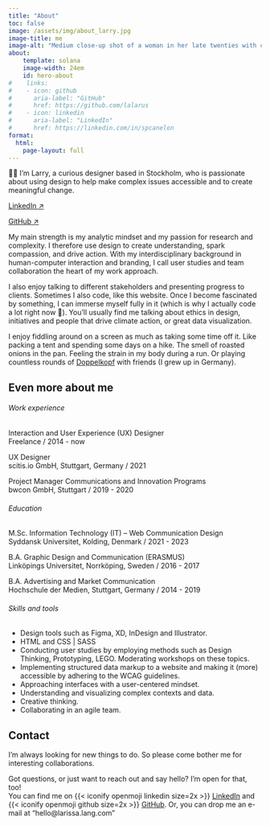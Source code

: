 ```yaml
---
title: "About"
toc: false
image: /assets/img/about_larry.jpg
image-title: me
image-alt: "Medium close-up shot of a woman in her late twenties with curly hair and a headband, looking into the lens and smiling"
about:
    template: solana
    image-width: 24em
    id: hero-about
#    links:
#    - icon: github
#      aria-label: "GitHub"
#      href: https://github.com/lalarus
#    - icon: linkedin
#      aria-label: "LinkedIn"
#      href: https://linkedin.com/in/spcanelon
format:
  html: 
    page-layout: full
---
```

<!--::: {.hero .hero-about}
# About me
<br>
<br>
<br>
<br>


:::-->

::: {#hero-about .text-large}
👋🏻 I’m Larry, a curious designer based in Stockholm, who is passionate about using design to help make complex issues accessible and to create meaningful change. 
<!-- who is passionate about using her creativity and analytic mindset to help make complex issues (and research) acessible and to create positive social and sustainable change. -->
<!-- who recently finished her Master thesis on deceptive design patterns. -->

::: {.button-about}
[LinkedIn &#x2197;](https://www.linkedin.com/in/larissalang/){.btn .btn-outline-primary .btn-lg .btn role="button"}

[GitHub &#x2197;](https://github.com/lalarus){.btn .btn-outline-primary .btn-lg .btn role="button"}
:::
:::

:::: {.grid #text-about-1}
::: {.g-col-12 .g-col-md-7 .text-medium}
My main strength is my analytic mindset and my passion for research and complexity. I therefore use design to create understanding, spark compassion, and drive action. With my interdisciplinary background in human-computer interaction and branding, I call user studies and team collaboration the heart of my work approach. 
:::

::: { .g-col-12 .g-col-md-7 .g-start-md-6 .text-medium}
I also enjoy talking to different stakeholders and presenting progress to clients. Sometimes I also code, like this website. Once I become fascinated by something, I can immerse myself fully in it (which is why I actually code a lot right now 🥲). You’ll usually find me talking about ethics in design, initiatives and people that drive climate action, or great data visualization.
:::

::: {.g-col-12 .g-col-md-7 .g-start-md-2 .text-medium}
I enjoy fiddling around on a screen as much as taking some time off it. Like packing a tent and spending some days on a hike. The smell of roasted onions in the pan. Feeling the strain in my body during a run. Or playing countless rounds of [Doppelkopf](https://en.wikipedia.org/wiki/Doppelkopf) with friends (I grew up in Germany).
:::
::::




<!--
### Who am I? 
### What do I specialize in?
### What is my main strength?

- i have a passion for research and complexity
- analytic mindset
- thrive in a team
- creativity 
- curiosity 
- teamplayer 

- fiddling around with this website
- baking bread
- playing volleyball
- going hiking

link zu blogbeitrag about values 
Check out what I wrote about this [on my blog &#x2197;](blog/index.qmd)

- I like hot water bottles
- I am crazy about Acanthis

-->


## Even more about me {#text-about-2}

:::: {.grid #workedu}
::: {.g-col-6 .g-col-sm-6 #work-experience}
###### Work experience  
Interaction and User Experience (UX) Designer <br>
[Freelance / 2014 - now]{.lighter}

UX Designer <br>
[scitis.io GmbH, Stuttgart, Germany / 2021]{.lighter}

Project Manager Communications and Innovation Programs <br>
[bwcon GmbH, Stuttgart / 2019 - 2020]{.lighter}
:::

::: {.g-col-12 .g-col-sm-6 #education}
###### Education
M.Sc. Information Technology (IT) – Web Communication Design <br>
[Syddansk Universitet, Kolding, Denmark / 2021 - 2023]{.lighter}

B.A. Graphic Design and Communication (ERASMUS) <br>
[Linköpings Universitet, Norrköping, Sweden / 2016 - 2017]{.lighter}

B.A. Advertising and Market Communication <br>
[Hochschule der Medien, Stuttgart, Germany / 2014 - 2019]{.lighter}
:::
::::

:::: {.grid #skillslang}
::: {.g-col-12 .g-col-sm-6 #interests}
###### Skills and tools
- Design tools such as Figma, XD, InDesign and Illustrator. <br>
- HTML and CSS | SASS <br>
- Conducting user studies by employing methods such as Design Thinking, Prototyping, LEGO. Moderating workshops on these topics. <br>
- Implementing structured data markup to a website and making it (more) accessible by adhering to the WCAG guidelines. <br>
- Approaching interfaces with a user-centered mindset. <br>
- Understanding and visualizing complex contexts and data. <br>
- Creative thinking. <br>
- Collaborating in an agile team. <br>
:::

<!--
::: {.g-col-12 .g-col-sm-6 #languages}
###### Languages
German, [Native]{.lighter} <br>
English, [Fluent]{.lighter} <br>
Swedish, [Conversational]{.lighter} <br>
Danish, [Intermediate]{.lighter} <br>
French, [Elementary]{.lighter} <br>
:::
-->
::::



:::: {#about-contact}
## Contact
I’m always looking for new things to do. So please come bother me for interesting collaborations.

Got questions, or just want to reach out and say hello? I'm open for that, too! <br>
You can find me on {{< iconify openmoji linkedin size=2x >}} [LinkedIn](https://www.linkedin.com/in/larissalang/) and {{< iconify openmoji github size=2x >}} [GitHub](https://github.com/lalarus).
Or, you can drop me an e-mail at "hello@larissa.lang.com"
::::

<!-- adds a whitespace of 50px in the bottom of the page
so the 'back to top' button won't cover up any content -->
:::: {.filler}
::::



